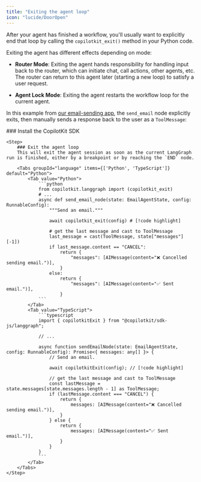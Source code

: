 ```yaml
---
title: "Exiting the agent loop"
icon: "lucide/DoorOpen"
---
```


After your agent has finished a workflow, you'll usually want to explicitly end that loop by calling the `copilotkit_exit()` method in your Python code.

Exiting the agent has different effects depending on mode:

- **Router Mode**: Exiting the agent hands responsibility for handling input back to the router, which can initiate chat, call actions, other agents, etc. The router can return to this agent later (starting a new loop) to satisfy a user request.

- **Agent Lock Mode**: Exiting the agent restarts the workflow loop for the current agent.

In this example from [our email-sending app](https://github.com/copilotkit/copilotkit/tree/main/examples/coagents-qa), the `send_email` node explicitly exits, then manually sends a response back to the user as a `ToolMessage`:

<Steps>
    <Step>
        ### Install the CopilotKit SDK
        <InstallSDKSnippet components={props.components}/>
    </Step>

    <Step>
        ### Exit the agent loop
        This will exit the agent session as soon as the current LangGraph run is finished, either by a breakpoint or by reaching the `END` node.

        <Tabs groupId="language" items={['Python', 'TypeScript']} default="Python">
            <Tab value="Python">
                ```python
                from copilotkit.langgraph import (copilotkit_exit)
                # ...
                async def send_email_node(state: EmailAgentState, config: RunnableConfig):
                    """Send an email."""

                    await copilotkit_exit(config) # [!code highlight]

                    # get the last message and cast to ToolMessage
                    last_message = cast(ToolMessage, state["messages"][-1])
                    if last_message.content == "CANCEL":
                        return {
                            "messages": [AIMessage(content="❌ Cancelled sending email.")],
                        }
                    else:
                        return {
                            "messages": [AIMessage(content="✅ Sent email.")],
                        }
                ```
            </Tab>
            <Tab value="TypeScript">
                ```typescript
                import { copilotkitExit } from "@copilotkit/sdk-js/langgraph";

                // ...

                async function sendEmailNode(state: EmailAgentState, config: RunnableConfig): Promise<{ messages: any[] }> {
                    // Send an email.

                    await copilotkitExit(config); // [!code highlight]

                    // get the last message and cast to ToolMessage
                    const lastMessage = state.messages[state.messages.length - 1] as ToolMessage;
                    if (lastMessage.content === "CANCEL") {
                        return {
                            messages: [AIMessage(content="❌ Cancelled sending email.")],
                        }
                    } else {
                        return {
                            messages: [AIMessage(content="✅ Sent email.")],
                        }
                    }
                }
                ```
            </Tab>
        </Tabs>
    </Step>
</Steps>
